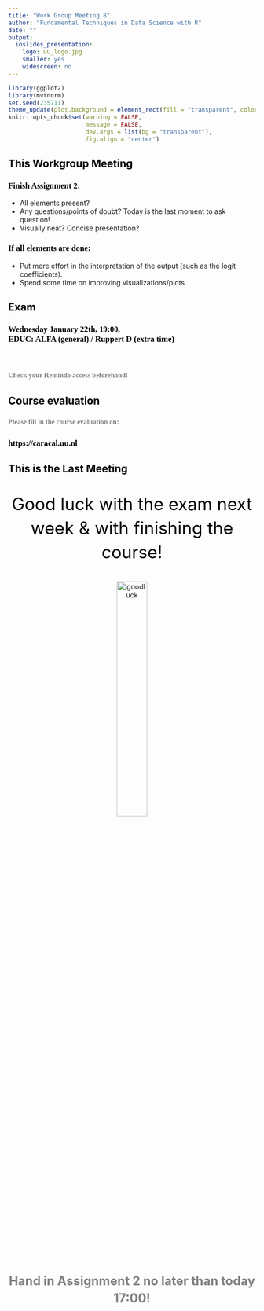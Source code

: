 ```yaml
---
title: "Work Group Meeting 8"
author: "Fundamental Techniques in Data Science with R"
date: ""
output:
  ioslides_presentation:
    logo: UU_logo.jpg
    smaller: yes
    widescreen: no
---
```


<style>
h2{
  color: black;
}

h3{
  color: black;
  font-family: "Rockwell";
  text-align: left;
}

h4{
  color: grey;
  font-family: "Rockwell";
  text-align: left;
  line-height: 1.5;
}

.forceBreak { -webkit-column-break-after: always; break-after: column; }

#centertext{
color: black;
text-align: center;
font-size: 35px;
line-height: 1.4;
}

#subtext
{
color: grey;
text-align: center;
font-size: 25px;
line-height: 1.4;
}

</style>

```r
library(ggplot2)
library(mvtnorm)
set.seed(235711)
theme_update(plot.background = element_rect(fill = "transparent", colour = NA))
knitr::opts_chunk$set(warning = FALSE, 
                      message = FALSE, 
                      dev.args = list(bg = "transparent"), 
                      fig.align = "center")
```


## This Workgroup Meeting

<h3>Finish Assignment 2:</h3>

- All elements present?
- Any questions/points of doubt? Today is the last moment to ask question!
- Visually neat? Concise presentation?

<h3> If all elements are done: </h3>

- Put more effort in the interpretation of the output (such as the logit coefficients).
- Spend some time on improving visualizations/plots

## Exam

<h3> Wednesday January 22th, 19:00, <br> EDUC: ALFA (general) / Ruppert D (extra time) </h3> <br>


<h4> Check your Remindo access beforehand! </h4> 

## Course evaluation

<h4> Please fill in the course evaluation on: </h4>

<h3> https://caracal.uu.nl </h3>




## This is the Last Meeting

<p id = "centertext">Good luck with the exam next week & with finishing the course!</p>
<center>
<img src = "goodluck.jpg" alt = "goodluck" width = 35%, heigth = auto></img>
</center>

<br>
<p id = "subtext"><b> Hand in Assignment 2 no later than today 17:00! </b></p>



